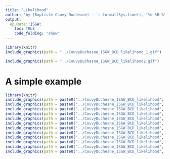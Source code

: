 ```yaml
---
title: "Likelihood"
author: "by [Baptiste Couvy-Duchesne] - `r format(Sys.time(), '%d %B %Y')`"
output:
  epuRate::ISGW:
    toc: TRUE
    code_folding: "show"
---
```


```R

library(knitr)
include_graphics(path = "../CouvyDuchesne_ISGW_BCD_likelihood_1.gif")

include_graphics(path = "../CouvyDuchesne_ISGW_BCD_likelihood2.gif")

```


# A simple example

```R

library(knitr)
include_graphics(path = paste0("../CouvyDuchesne_ISGW_BCD_likelihood", 39, ".gif"))
include_graphics(path = paste0("../CouvyDuchesne_ISGW_BCD_likelihood", 40, ".gif"))
include_graphics(path = paste0("../CouvyDuchesne_ISGW_BCD_likelihood", 41, ".gif"))
include_graphics(path = paste0("../CouvyDuchesne_ISGW_BCD_likelihood", 42, ".gif"))
include_graphics(path = paste0("../CouvyDuchesne_ISGW_BCD_likelihood", 43, ".gif"))
include_graphics(path = paste0("../CouvyDuchesne_ISGW_BCD_likelihood", 44, ".gif"))
include_graphics(path = paste0("../CouvyDuchesne_ISGW_BCD_likelihood", 45, ".gif"))
include_graphics(path = paste0("../CouvyDuchesne_ISGW_BCD_likelihood", 46, ".gif"))
include_graphics(path = paste0("../CouvyDuchesne_ISGW_BCD_likelihood", 47, ".gif"))
include_graphics(path = paste0("../CouvyDuchesne_ISGW_BCD_likelihood", 48, ".gif"))
include_graphics(path = paste0("../CouvyDuchesne_ISGW_BCD_likelihood", 49, ".gif"))
include_graphics(path = paste0("../CouvyDuchesne_ISGW_BCD_likelihood", 50, ".gif"))

```



